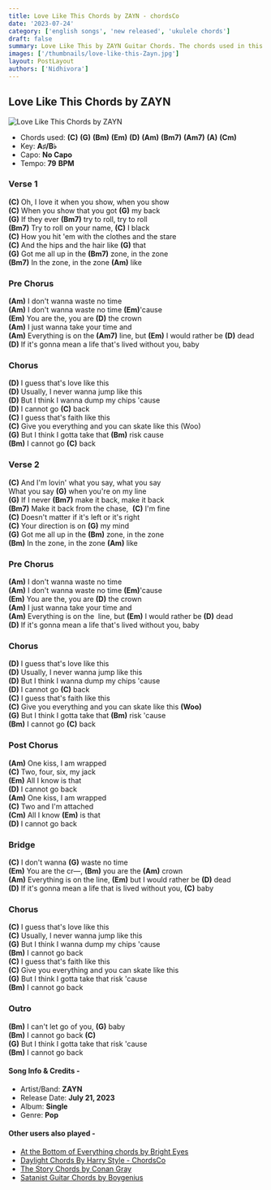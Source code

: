 ```yaml
---
title: Love Like This Chords by ZAYN - chordsCo
date: '2023-07-24'
category: ['english songs', 'new released', 'ukulele chords']
draft: false
summary: Love Like This by ZAYN Guitar Chords. The chords used in this song are (C) (G) (Bm) (Em) (D) (Am) (Bm7) (Am7) (A) (Cm). The key of this song is A♯/B♭.
images: ['/thumbnails/love-like-this-Zayn.jpg']
layout: PostLayout
authors: ['Nidhivora']
---
```


## Love Like This Chords by ZAYN

![ Love Like This Chords by ZAYN](/thumbnails/love-like-this-Zayn.jpg)

- Chords used: **(C)** **(G)** **(Bm)** **(Em)** **(D)** **(Am)** **(Bm7)** **(Am7)** **(A)** **(Cm)**
- Key: **A♯/B♭**
- Capo: **No Capo**
- Tempo: **79** **BPM**

### Verse 1

**(C)** Oh, I love it when you show, when you show\
**(C)** When you show that you got **(G)** my back\
**(G)** If they ever **(Bm7)** try to roll, try to roll\
**(Bm7)** Try to roll on your name, **(C)** I black\
**(C)** How you hit 'em with the clothes and the stare\
**(C)** And the hips and the hair like **(G)** that\
**(G)** Got me all up in the **(Bm7)** zone, in the zone\
**(Bm7)** In the zone, in the zone **(Am)** like

### Pre Chorus

**(Am)** I don't wanna waste no time\
**(Am)** I don't wanna waste no time **(Em)**'cause\
**(Em)** You are the, you are **(D)** the crown\
**(Am)** I just wanna take your time and\
**(Am)** Everything is on the **(Am7)** line, but **(Em)** I would rather be **(D)** dead\
**(D)** If it's gonna mean a life that's lived without you, baby

### Chorus

**(D)** I guess that's love like this\
**(D)** Usually, I never wanna jump like this\
**(D)** But I think I wanna dump my chips 'cause\
**(D)** I cannot go **(C)** back\
**(C)** I guess that's faith like this\
**(C)** Give you everything and you can skate like this (Woo)\
**(G)** But I think I gotta take that **(Bm)** risk cause\
**(Bm)** I cannot go **(C)** back

### Verse 2

**(C)** And I'm lovin' what you say, what you say\
What you say **(G)** when you're on my line\
**(G)** If I never **(Bm7)** make it back, make it back\
**(Bm7)** Make it back from the chase,  **(C)** I'm fine\
**(C)** Doesn't matter if it's left or it's right\
**(C)** Your direction is on **(G)** my mind\
**(G)** Got me all up in the **(Bm)** zone, in the zone\
**(Bm)** In the zone, in the zone **(Am)** like

### Pre Chorus

**(Am)** I don't wanna waste no time\
**(Am)** I don't wanna waste no time **(Em)**'cause\
**(Em)** You are the, you are **(D)** the crown\
**(Am)** I just wanna take your time and\
**(Am)** Everything is on the  line, but **(Em)** I would rather be **(D)** dead\
**(D)** If it's gonna mean a life that's lived without you, baby

### Chorus

**(D)** I guess that's love like this\
**(D)** Usually, I never wanna jump like this\
**(D)** But I think I wanna dump my chips 'cause\
**(D)** I cannot go **(C)** back\
**(C)** I guess that's faith like this\
**(C)** Give you everything and you can skate like this **(Woo)**\
**(G)** But I think I gotta take that **(Bm)** risk 'cause\
**(Bm)** I cannot go **(C)** back

### Post Chorus

**(Am)** One kiss, I am wrapped\
**(C)** Two, four, six, my jack\
**(Em)** All I know is that\
**(D)** I cannot go back\
**(Am)** One kiss, I am wrapped\
**(C)** Two and I'm attached\
**(Cm)** All I know **(Em)** is that\
**(D)** I cannot go back

### Bridge

**(C)** I don't wanna **(G)** waste no time\
**(Em)** You are the cr—, **(Bm)** you are the **(Am)** crown\
**(Am)** Everything is on the line, **(Em)** but I would rather be **(D)** dead\
**(D)** If it's gonna mean a life that is lived without you, **(C)** baby

### Chorus

**(C)** I guess that's love like this\
**(C)** Usually, I never wanna jump like this\
**(G)** But I think I wanna dump my chips 'cause\
**(Bm)** I cannot go back\
**(C)** I guess that's faith like this\
**(C)** Give you everything and you can skate like this\
**(G)** But I think I gotta take that risk 'cause\
**(Bm)** I cannot go back

### Outro

**(Bm)** I can't let go of you, **(G)** baby\
**(Bm)** I cannot go back **(C)**\
**(G)** But I think I gotta take that risk 'cause\
**(Bm)** I cannot go back

#### Song Info & Credits -

- Artist/Band: **ZAYN**
- Release Date: **July 21, 2023**
- Album: **Single**
- Genre: **Pop**

#### Other users also played -

- [At the Bottom of Everything chords by Bright Eyes](https://www.chordsco.com/chords/at-the-bottom-of-everything-chords-by-bright-eyes)
- [Daylight Chords By Harry Style - ChordsCo](https://www.chordsco.com/chords/daylight-chords-by-harry-style)
- [The Story Chords by Conan Gray](https://www.chordsco.com/chords/the-story-chords-by-conan-gray)
- [Satanist Guitar Chords by Boygenius](https://www.chordsco.com/chords/satanist-guitar-chords-by-boygenius-)
